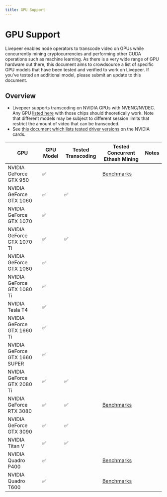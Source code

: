 ```yaml
---
title: GPU Support
---
```


# GPU Support

Livepeer enables node operators to transcode video on GPUs while concurrently mining cryptocurrencies and performing other CUDA operations such as machine learning. As there is a very wide range of GPU hardware out there, this document aims to crowdsource a list of specific GPU models that have been tested and verified to work on Livepeer. If you've tested an additional model, please submit an update to this document.

## Overview

- Livepeer supports transcoding on NVIDIA GPUs with NVENC/NVDEC. Any GPU [listed here](https://developer.nvidia.com/video-encode-and-decode-gpu-support-matrix-new) with those chips should theoretically work. Note that different models may be subject to different session limits that restrict the amount of video that can be transcoded.
- See [this document which lists tested driver versions](https://github.com/livepeer/go-livepeer/blob/master/doc/gpu.md) on the NVIDIA cards.

| GPU                           | GPU Model | Tested Transcoding | Tested Concurrent Ethash Mining                                                                        | Notes |
| ----------------------------- | --------- | ------------------ | ------------------------------------------------------------------------------------------------------ | ----- |
| NVIDIA GeForce GTX 950        | ✅        |                    | [Benchmarks](https://forum.livepeer.org/t/gtx-950-quadro-p400-benchmarks/1497)                         |       |
| NVIDIA GeForce GTX 1060       | ✅        | ✅                 |                                                                                                        |
| NVIDIA GeForce GTX 1070       | ✅        |                    |                                                                                                        |
| NVIDIA GeForce GTX 1070 Ti    | ✅        | ✅                 |                                                                                                        |
| NVIDIA GeForce GTX 1080       | ✅        |                    |                                                                                                        |
| NVIDIA GeForce GTX 1080 Ti    | ✅        |                    |                                                                                                        |
| NVIDIA Tesla T4               | ✅        |                    |                                                                                                        |
| NVIDIA GeForce GTX 1660 Ti    | ✅        |                    |                                                                                                        |
| NVIDIA GeForce GTX 1660 SUPER | ✅        |                    |                                                                                                        |
| NVIDIA GeForce GTX 2080 Ti    | ✅        | ✅                 |
| NVIDIA GeForce RTX 3080       | ✅        | ✅                 | [Benchmarks](https://forum.livepeer.org/t/dual-ethash-mining-transcoding-w-rtx-3080-10g-cuda-mps/1161) |       |
| NVIDIA GeForce GTX 3090       | ✅        | ✅                 |
| NVIDIA Titan V                | ✅        | ✅                 |                                                                                                        |
| NVIDIA Quadro P400            | ✅        |                    | [Benchmarks](https://forum.livepeer.org/t/gtx-950-quadro-p400-benchmarks/1497)                         |       |
| NVIDIA Quadro T600            | ✅        |                    | [Benchmarks](https://forum.livepeer.org/t/nvidia-quadro-t600-benchmark/1650)                           |

